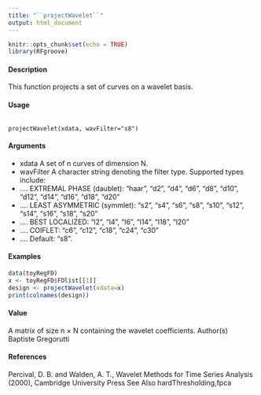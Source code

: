 ---
title: "``projectWavelet``"
output: html_document
---

```{r setup, include=FALSE}
knitr::opts_chunk$set(echo = TRUE)
library(RFgroove)
```


#### Description
This function projects a set of curves on a wavelet basis.

#### Usage
<pre><code>
projectWavelet(xdata, wavFilter="s8")
</code></pre>

#### Arguments
* xdata A set of n curves of dimension N.
* wavFilter A character string denoting the filter type. Supported types include:
* .... EXTREMAL PHASE (daublet): "haar", "d2", "d4", "d6", "d8", "d10", "d12", "d14", "d16", "d18", "d20"
* .... LEAST ASYMMETRIC (symmlet): "s2", "s4", "s6", "s8", "s10", "s12", "s14", "s16", "s18", "s20"
* .... BEST LOCALIZED: "l2", "l4", "l6", "l14", "l18", "l20"
* .... COIFLET: "c6", "c12", "c18", "c24", "c30"
* .... Default: "s8".


#### Examples
```{r}
data(toyRegFD)
x <- toyRegFD$FDlist[[1]]
design <- projectWavelet(xdata=x)
print(colnames(design))
```

#### Value
A matrix of size n × N containing the wavelet coefficients.
Author(s)
Baptiste Gregorutti

#### References
Percival, D. B. and Walden, A. T., Wavelet Methods for Time Series Analysis (2000), Cambridge
University Press
See Also
hardThresholding,fpca
